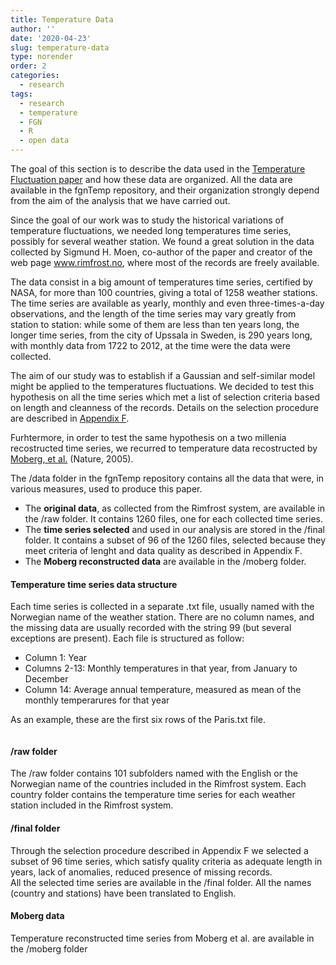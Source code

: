 ```yaml
---
title: Temperature Data
author: ''
date: '2020-04-23'
slug: temperature-data
type: norender
order: 2
categories: 
  - research
tags: 
  - research
  - temperature
  - FGN
  - R
  - open data
---
```


The goal of this section is to describe the data used in the [Temperature Fluctuation paper](https://rss.onlinelibrary.wiley.com/doi/full/10.1111/rssa.12557) and how these data are organized. All the data are available in the fgnTemp repository, and their organization strongly depend from the aim of the analysis that we have carried out.

Since the goal of our work was to study the historical variations of temperature fluctuations, we needed long temperatures time series, possibly for several weather station. 
We found a great solution in the data collected by Sigmund H. Moen, co-author of the paper and creator of the web page [www.rimfrost.no](www.rimfrost.no), where most of the records are freely available. 

The data consist in a big amount of temperatures time series, certified by NASA, for more than 100 countries, giving a total of 1258 weather stations. The time series are available as yearly, monthly and even three-times-a-day observations, and the length of the time series may vary greatly from station to station: while some of them are less than ten years long, the longer time series, from the city of Upssala in Sweden, is 290 years long, with monthly data from 1722 to 2012, at the time were the data were collected.

The aim of our study was to establish if a Gaussian and self-similar model might be applied to the temperatures fluctuations. We decided to test this hypothesis on all the time series which met a list of selection criteria based on length and cleanness of the records. Details on the selection procedure are described in [Appendix F](/temperature/appendix-f). 

Furhtermore, in order to test the same hypothesis on a two millenia recostructed time series, we recurred to temperature data recostructed by [Moberg, et al.](https://www.nature.com/articles/nature03265) (Nature, 2005).  


The /data folder in the fgnTemp repository contains all the data that were, in various measures, used to produce this paper. 

* The **original data**, as collected from the Rimfrost system, are available in the /raw folder. It contains 1260 files, one for each collected time series.
* The **time series selected** and used in our analysis are stored in the /final folder. It contains a subset of 96 of the 1260 files, selected because they meet criteria of lenght and data quality as described in Appendix F. 
* The **Moberg reconstructed data** are available in the /moberg folder.


#### Temperature time series data structure

Each time series is collected in a separate .txt file, usually named with the Norwegian name of the weather station. There are no column names, and the missing data are usually recorded with the string 99 (but several exceptions are present). Each file is structured as follow:

* Column 1: Year
* Columns 2-13: Monthly temperatures in that year, from January to December
* Column 14: Average annual temperature, measured as mean of the monthly temperarures for that year

As an example, these are the first six rows of the Paris.txt file.



<embed src="/img/temperature/Paris_head.png" width="70%" />


#### /raw folder

The /raw folder contains 101 subfolders named with the English or the Norwegian name of the countries included in the Rimfrost system.
Each country folder contains the temperature time series for each weather station included in the Rimfrost system.


#### /final folder

Through the selection procedure described in Appendix F we selected a subset of 96 time series, which satisfy quality criteria as adequate length in years, lack of anomalies, reduced presence of missing records.    
All the selected time series are available in the /final folder. All the names (country and stations) have been translated to English.


#### Moberg data

Temperature reconstructed time series from Moberg et al. are available in the /moberg folder 
